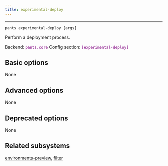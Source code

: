 ```yaml
---
title: experimental-deploy
---
```


---

```
pants experimental-deploy [args]
```

Perform a deployment process.

Backend: <span style="color: purple"><code>pants.core</code></span>
Config section: <span style="color: purple"><code>[experimental-deploy]</code></span>

## Basic options

None

## Advanced options

None

## Deprecated options

None

## Related subsystems

[environments-preview](reference-environments-preview), [filter](reference-filter)
